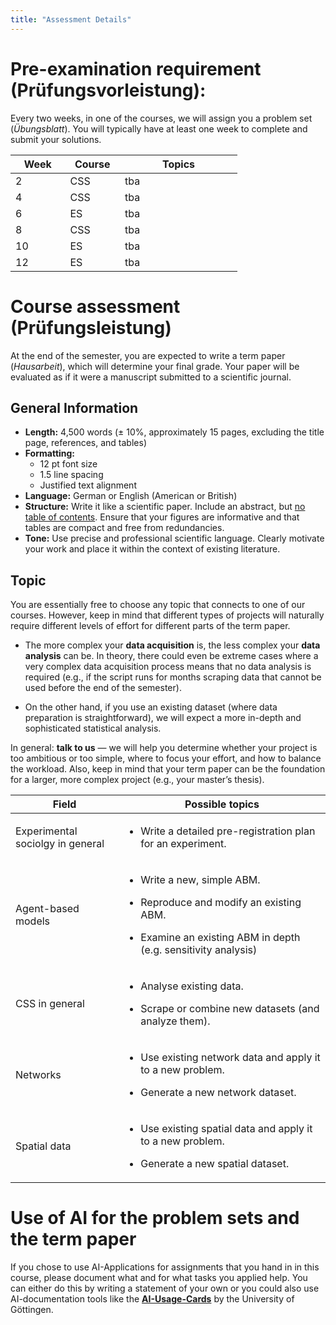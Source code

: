```yaml
---
title: "Assessment Details"
---
```


# Pre-examination requirement (Prüfungsvorleistung):

Every two weeks, in one of the courses, we will assign you a problem set (*Übungsblatt*). You will typically have at least one week to complete and submit your solutions.

+--------------+--------------+------------------------------+
| Week         | Course       | Topics                       |
+==============+==============+==============================+
| 2            | CSS          | tba                          |
+--------------+--------------+------------------------------+
| 4            | CSS          | tba                          |
+--------------+--------------+------------------------------+
| 6            | ES           | tba                          |
+--------------+--------------+------------------------------+
| 8            | CSS          | tba                          |
+--------------+--------------+------------------------------+
| 10           | ES           | tba                          |
+--------------+--------------+------------------------------+
| 12           | ES           | tba                          |
+--------------+--------------+------------------------------+

# Course assessment (Prüfungsleistung)

At the end of the semester, you are expected to write a term paper (*Hausarbeit*), which will determine your final grade. Your paper will be evaluated as if it were a manuscript submitted to a scientific journal.

## General Information

-   **Length:** 4,500 words (± 10%, approximately 15 pages, excluding the title page, references, and tables)
-   **Formatting:**
    -   12 pt font size
    -   1.5 line spacing
    -   Justified text alignment
-   **Language:** German or English (American or British)
-   **Structure:** Write it like a scientific paper. Include an abstract, but [no table of contents]{.underline}. Ensure that your figures are informative and that tables are compact and free from redundancies.
-   **Tone:** Use precise and professional scientific language. Clearly motivate your work and place it within the context of existing literature.

## Topic

You are essentially free to choose any topic that connects to one of our courses. However, keep in mind that different types of projects will naturally require different levels of effort for different parts of the term paper.

-   The more complex your **data acquisition** is, the less complex your **data analysis** can be. In theory, there could even be extreme cases where a very complex data acquisition process means that no data analysis is required (e.g., if the script runs for months scraping data that cannot be used before the end of the semester).

-   On the other hand, if you use an existing dataset (where data preparation is straightforward), we will expect a more in-depth and sophisticated statistical analysis.

In general: **talk to us** — we will help you determine whether your project is too ambitious or too simple, where to focus your effort, and how to balance the workload. Also, keep in mind that your term paper can be the foundation for a larger, more complex project (e.g., your master’s thesis).

+----------------------------------+------------------------------------------------------------------+
| Field                            | Possible topics                                                  |
+==================================+==================================================================+
| Experimental sociolgy in general | -   Write a detailed pre-registration plan for an experiment.    |
+----------------------------------+------------------------------------------------------------------+
| Agent-based models               | -   Write a new, simple ABM.                                     |
|                                  |                                                                  |
|                                  | -   Reproduce and modify an existing ABM.                        |
|                                  |                                                                  |
|                                  | -   Examine an existing ABM in depth (e.g. sensitivity analysis) |
+----------------------------------+------------------------------------------------------------------+
| CSS in general                   | -   Analyse existing data.                                       |
|                                  |                                                                  |
|                                  | -   Scrape or combine new datasets (and analyze them).           |
+----------------------------------+------------------------------------------------------------------+
| Networks                         | -   Use existing network data and apply it to a new problem.     |
|                                  |                                                                  |
|                                  | -   Generate a new network dataset.                              |
+----------------------------------+------------------------------------------------------------------+
| Spatial data                     | -   Use existing spatial data and apply it to a new problem.     |
|                                  |                                                                  |
|                                  | -   Generate a new spatial dataset.                              |
+----------------------------------+------------------------------------------------------------------+

# Use of AI for the problem sets and the term paper

If you chose to use AI-Applications for assignments that you hand in in this course, please document what and for what tasks you applied help. You can either do this by writing a statement of your own or you could also use AI-documentation tools like the [**AI-Usage-Cards**](https://ai-cards.org/) by the University of Göttingen.
